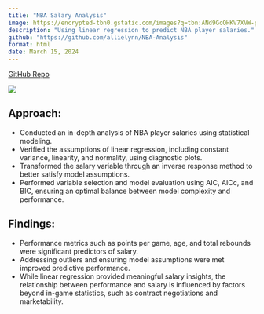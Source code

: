 ```yaml
---
title: "NBA Salary Analysis"
image: https://encrypted-tbn0.gstatic.com/images?q=tbn:ANd9GcQHKV7XVW-paacYJFV54itH3dlKITwtXU_HgA&s
description: "Using linear regression to predict NBA player salaries."
github: "https://github.com/allielynn/NBA-Analysis"
format: html
date: March 15, 2024
---
```


[GitHub Repo]({{< meta github >}})

![](https://encrypted-tbn0.gstatic.com/images?q=tbn:ANd9GcQHKV7XVW-paacYJFV54itH3dlKITwtXU_HgA&s)



## Approach:
- Conducted an in-depth analysis of NBA player salaries using statistical modeling.
- Verified the assumptions of linear regression, including constant variance, linearity, and normality, using diagnostic plots.
- Transformed the salary variable through an inverse response method to better satisfy model assumptions.
- Performed variable selection and model evaluation using AIC, AICc, and BIC, ensuring an optimal balance between model complexity and performance.

## Findings:
- Performance metrics such as points per game, age, and total rebounds were significant predictors of salary.
- Addressing outliers and ensuring model assumptions were met improved predictive performance.
- While linear regression provided meaningful salary insights, the relationship between performance and salary is influenced by factors beyond in-game statistics, such as contract negotiations and marketability.
